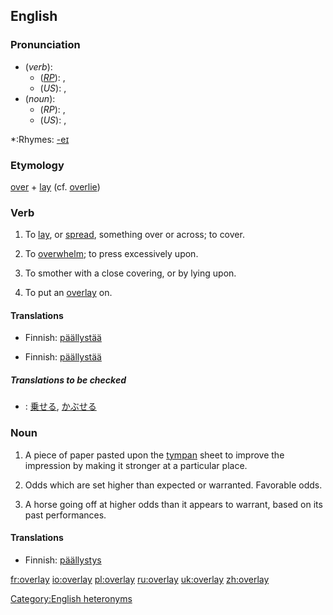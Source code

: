 {{wikipedia|dab=overlay}}
==English==
===Pronunciation===
*(''verb''):
**(''[[RP]]''): {{IPA|/ˌəʊvəˈleɪ/}}, {{SAMPA|/%@Uv@"leI/}}
**(''US''): {{IPA|/ˌoʊvɚˈleɪ/}}, {{SAMPA|/%oUv@`"leI/}}
*(''noun''):
**(''RP''): {{IPA|/ˈəʊvəleɪ/}}, {{SAMPA|/"@Uv@leI/}}
**(''US''): {{IPA|/ˈoʊvɚleɪ/}}, {{SAMPA|/"oUv@`leI/}}
[[Category:English heteronyms]]
*:Rhymes: [[Rhymes:English:-eɪ|-eɪ]]

===Etymology===
[[over]] + [[lay]] (cf. [[overlie]])

===Verb===
{{en-verb|overlays|overlaying|overlaid}}

#{{transitive}} To [[lay]], or [[spread]], something over or across; to cover.
#To [[overwhelm]]; to press excessively upon.
#{{transitive}} To smother with a close covering, or by lying upon.
#{{transitive}} {{printing}} To put an [[overlay#Noun|overlay]] on.

====Translations====
{{trans-top|To lay, or spread, something over or across; to cover}}
*Finnish: [[päällystää]]
{{trans-mid}}
{{trans-bottom}}

{{trans-top|To overwhelm; to press excessively upon}}
{{trans-mid}}
{{trans-bottom}}

{{trans-top|To smother with a close covering, or by lying upon}}
{{trans-mid}}
{{trans-bottom}}

{{trans-top|To put an overlay on}}
*Finnish: [[päällystää]]
{{trans-mid}}
{{trans-bottom}}

=====Translations to be checked=====
{{checktrans}}
{{top}}
*{{ttbc|Japanese}}: [[乗せる]], [[かぶせる]]
{{mid}}
{{bottom}}

===Noun===
{{en-noun}}

#{{printing}} A piece of paper pasted upon the [[tympan]] sheet to improve the impression by making it stronger at a particular place.
#{{betting}} Odds which are set higher than expected or warranted.  Favorable odds.
#{{horse racing}} A horse going off at higher odds than it appears to warrant, based on its past performances.

====Translations====
*Finnish: [[päällystys]]

[[fr:overlay]]
[[io:overlay]]
[[pl:overlay]]
[[ru:overlay]]
[[uk:overlay]]
[[zh:overlay]]
